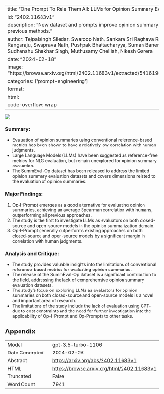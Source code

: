 
---
title: "One Prompt To Rule Them All: LLMs for Opinion Summary Evaluation"
id: "2402.11683v1"
description: "New dataset and prompts improve opinion summary evaluation, outperforming previous methods."
author: Tejpalsingh Siledar, Swaroop Nath, Sankara Sri Raghava Ravindra Muddu, Rupasai Rangaraju, Swaprava Nath, Pushpak Bhattacharyya, Suman Banerjee, Amey Patil, Sudhanshu Shekhar Singh, Muthusamy Chelliah, Nikesh Garera
date: "2024-02-18"
image: "https://browse.arxiv.org/html/2402.11683v1/extracted/5416190/images/comparison.png"
categories: ['prompt-engineering']
format:
  html:
    code-overflow: wrap
---

![](https://browse.arxiv.org/html/2402.11683v1/extracted/5416190/images/comparison.png)

### **Summary:**
- Evaluation of opinion summaries using conventional reference-based metrics has been shown to have a relatively low correlation with human judgments.
- Large Language Models (LLMs) have been suggested as reference-free metrics for NLG evaluation, but remain unexplored for opinion summary evaluation.
- The SummEval-Op dataset has been released to address the limited opinion summary evaluation datasets and covers dimensions related to the evaluation of opinion summaries.

### Major Findings:
1. Op-I-Prompt emerges as a good alternative for evaluating opinion summaries, achieving an average Spearman correlation with humans, outperforming all previous approaches.
2. The study is the first to investigate LLMs as evaluators on both closed-source and open-source models in the opinion summarization domain.
3. Op-I-Prompt generally outperforms existing approaches on both closed-source and open-source models by a significant margin in correlation with human judgments.

### Analysis and Critique:
- The study provides valuable insights into the limitations of conventional reference-based metrics for evaluating opinion summaries.
- The release of the SummEval-Op dataset is a significant contribution to the field, addressing the lack of comprehensive opinion summary evaluation datasets.
- The study's focus on exploring LLMs as evaluators for opinion summaries on both closed-source and open-source models is a novel and important area of research.
- The limitations of the study include the lack of evaluation using GPT- due to cost constraints and the need for further investigation into the applicability of Op-I-Prompt and Op-Prompts to other tasks.

## Appendix

|          |          |
|----------|----------|
| Model     | gpt-3.5-turbo-1106       |
| Date Generated     | 2024-02-26       |
| Abstract | [https://arxiv.org/abs/2402.11683v1](https://arxiv.org/abs/2402.11683v1)        |
| HTML     | [https://browse.arxiv.org/html/2402.11683v1](https://browse.arxiv.org/html/2402.11683v1)       |
| Truncated       | False       |
| Word Count       | 7941       |